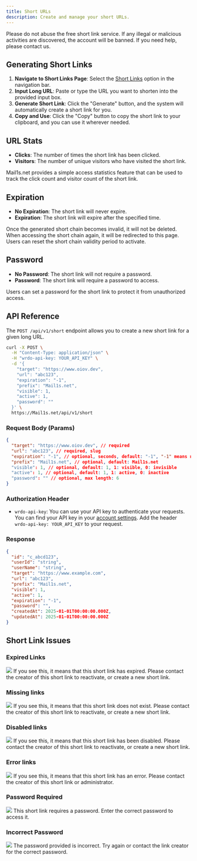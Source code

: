 ```yaml
---
title: Short URLs
description: Create and manage your short URLs.
---
```


<Callout type="warning" twClass="mt-0">
  Please do not abuse the free short link service. If any illegal or malicious activities are discovered, the account will be banned. If you need help, please contact us.
</Callout>

## Generating Short Links

1. **Navigate to Short Links Page**: Select the [Short Links](https://Mail1s.net/dashboard/urls) option in the navigation bar.
2. **Input Long URL**: Paste or type the URL you want to shorten into the provided input box.
3. **Generate Short Link**: Click the "Generate" button, and the system will automatically create a short link for you.
4. **Copy and Use**: Click the "Copy" button to copy the short link to your clipboard, and you can use it wherever needed.

## URL Stats

- **Clicks**: The number of times the short link has been clicked.
- **Visitors**: The number of unique visitors who have visited the short link.

Mail1s.net provides a simple access statistics feature that can be used to track the click count and visitor count of the short link.

## Expiration

- **No Expiration**: The short link will never expire.
- **Expiration**: The short link will expire after the specified time.

Once the generated short chain becomes invalid, it will not be deleted. When accessing the short chain again, it will be redirected to this page. Users can reset the short chain validity period to activate.

## Password

- **No Password**: The short link will not require a password.
- **Password**: The short link will require a password to access.

Users can set a password for the short link to protect it from unauthorized access.

## API Reference

The `POST /api/v1/short` endpoint allows you to create a new short link for a given long URL.


```bash
curl -X POST \
  -H "Content-Type: application/json" \
  -H "wrdo-api-key: YOUR_API_KEY" \
  -d '{
    "target": "https://www.oiov.dev",
    "url": "abc123",
    "expiration": "-1",
    "prefix": "Mail1s.net",
    "visible": 1,
    "active": 1,
    "password": ""
  }' \
  https://Mail1s.net/api/v1/short
```

### Request Body (Params)

```json
{
  "target": "https://www.oiov.dev", // required
  "url": "abc123", // required, slug
  "expiration": "-1", // optional, seconds, default: "-1", "-1" means no expiration; "60" means 60 seconds
  "prefix": "Mail1s.net", // optional, default: Mail1s.net
  "visible": 1, // optional, default: 1, 1: visible, 0: invisible
  "active": 1, // optional, default: 1, 1: active, 0: inactive
  "password": "" // optional, max length: 6
}
```

### Authorization Header

- `wrdo-api-key`: You can use your API key to authenticate your requests. 
You can find your API key in your [account settings](/dashboard/settings).
Add the header `wrdo-api-key: YOUR_API_KEY` to your request.

### Response

```json
{
  "id": "c_abcd123",
  "userId": "string",
  "userName": "string",
  "target": "https://www.example.com",
  "url": "abc123",
  "prefix": "Mail1s.net",
  "visible": 1,
  "active": 1,
  "expiration": "-1",
  "password": "",
  "createdAt": 2025-01-01T00:00:00.000Z,
  "updatedAt": 2025-01-01T00:00:00.000Z
}
```

## Short Link Issues

### Expired Links

<img className='size-20 mx-auto mt-4' src="/_static/docs/link/expired.svg"/>

<Callout type="error" twClass="">
If you see this, it means that this short link has expired. 
Please contact the creator of this short link to reactivate, or create a new short link.
</Callout>

### Missing links

<img className='size-20 mx-auto mt-4' src="/_static/docs/link/error-404.svg"/>

<Callout type="error" twClass="">
If you see this, it means that this short link does not exist.
Please contact the creator of this short link to reactivate, or create a new short link.
</Callout>

### Disabled links

<img className='size-20 mx-auto mt-4' src="/_static/docs/link/disabled.svg"/>

<Callout type="error" twClass="">
If you see this, it means that this short link has been disabled.
Please contact the creator of this short link to reactivate, or create a new short link.
</Callout>

### Error links

<img className='size-20 mx-auto mt-4' src="/_static/docs/link/error.svg"/>

<Callout type="error" twClass="">
If you see this, it means that this short link has an error. Please contact the creator of this short link or administrator.
</Callout>

### Password Required

<img className='size-20 mx-auto mt-4' src="/_static/docs/link/password.svg"/>

<Callout type="error" twClass="">
This short link requires a password. Enter the correct password to access it.
</Callout>

### Incorrect Password

<img className='size-20 mx-auto mt-4' src="/_static/docs/link/password-error.svg"/>

<Callout type="error" twClass="">
The password provided is incorrect. Try again or contact the link creator for the correct password.
</Callout>